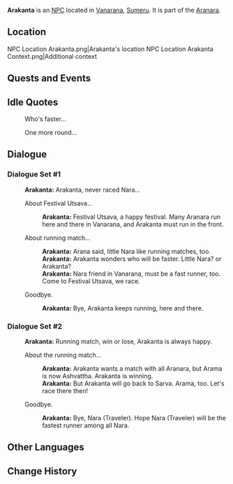 {{Character Infobox
|type             = NPC
|image            = NPC Arakanta.png
|region           = Sumeru
|affiliation      = Aranara
}}
'''Arakanta''' is an [[NPC]] located in [[Vanarana]], [[Sumeru]]. It is part of the [[Aranara]].

==Location==
<gallery>
NPC Location Arakanta.png|Arakanta's location
NPC Location Arakanta Context.png|Additional context
</gallery>
<!--
==Profile==
''(To be added.)''

===Personality===
''(To be added.)''

===Appearance===
''(To be added.)''
-->
==Quests and Events==
{{Quests and Events}}

==Idle Quotes==
{{Dialogue start}}
: {{DIcon|Idle}} Who's faster...
: {{DIcon|Idle}} One more round...
{{Dialogue end}}

==Dialogue==
===Dialogue Set #1===
{{Dialogue start}}
:'''Arakanta:''' Arakanta, never raced Nara...
:{{DIcon}} About Festival Utsava...
::'''Arakanta:''' Festival Utsava, a happy festival. Many Aranara run here and there in Vanarana, and Arakanta must run in the front.
:{{DIcon}} About running match...
::'''Arakanta:''' Arana said, little Nara like running matches, too.
::'''Arakanta:''' Arakanta wonders who will be faster. Little Nara? or Arakanta?
::'''Arakanta:''' Nara friend in Vanarana, must be a fast runner, too. Come to Festival Utsava, we race.
:{{DIcon}} Goodbye.
::'''Arakanta:''' Bye, Arakanta keeps running, here and there.
{{Dialogue end}}

===Dialogue Set #2===
{{Dialogue start}}
:'''Arakanta:''' Running match, win or lose, Arakanta is always happy.
:{{DIcon}} About the running match...
::'''Arakanta:''' Arakanta wants a match with all Aranara, but Arama is now Ashvattha. Arakanta is winning.
::'''Arakanta:''' But Arakanta will go back to Sarva. Arama, too. Let's race there then!
:{{DIcon}} Goodbye.
::'''Arakanta:''' Bye, Nara (Traveler). Hope Nara (Traveler) will be the fastest runner among all Nara.
{{Dialogue end}}
<!--
===possible? Dialogue Set #3===
{{Dialogue start}}
:'''Arakanta:''' Festival Utsava is over? Time runs fast! Much faster than Arakanta! Arakanta wants more matches with Nara friend...
{{Dialogue end}}

==Trivia==
* 
-->
==Other Languages==
{{Other Languages
|default_hidden = 1
|en      = Arakanta
|zhs     = 兰犍多
|zhs_rm  = Lánjiānduō
|zht     = 蘭犍多
|zht_rm  = Lánjiānduō
|ja      = アランカンタ
|ja_rm   = Arankanta
|ko      = 아란칸타
|ko_rm   = Arankanta
|es      = Arakanta
|fr      = Arakanta
|ru      = Араканта
|th      = Arakanta
|vi      = Arakanta
|de      = Arakanta
|id      = Arakanta
|pt      = Arakanta
|tr      = Arakanta
|it      = Arakanta
}}

==Change History==
{{Change History|3.0}}
<!--
==References==
{{Reflist}}
-->